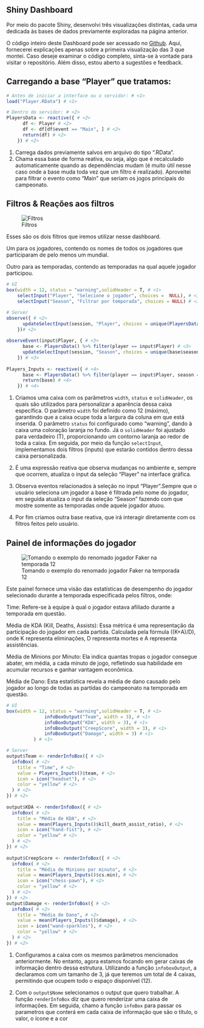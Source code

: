 ## Shiny Dashboard

Por meio do pacote Shiny, desenvolvi três visualizações distintas, cada uma dedicada às bases de dados previamente exploradas na página anterior. 

O código inteiro deste Dashboard pode ser acessado no [Github](https://github.com/Peishino/I.C/blob/main/LOLDashBoard/app.R). Aqui, fornecerei explicações apenas sobre a primeira visualização das 3 que montei. Caso deseje examinar o código completo, sinta-se à vontade para visitar o repositório. Além disso, estou aberto a sugestões e feedback.


## Carregando a base "Player" que tratamos:

``` r
# Antes de iniciar a interface ou o servidor: # <1>
load("Player.RData") # <1>

# Dentro do servidor: # <2>
PlayersData <- reactive({ # <2>
      df <- Player # <2>
      df <- df[df$event == "Main", ] # <2>
      return(df) # <2>
    }) # <2>

```
1. Carrega dados previamente salvos em arquivo do tipo ".RData".
2. Chama essa base de forma reativa, ou seja, algo que é recalculado automaticamente quando as dependências mudam (é muito útil nesse caso onde a base muda toda vez que um filtro é realizado). Aproveitei para filtrar o evento como "Main" que seriam os jogos principais do campeonato.

## Filtros & Reações aos filtros

![Filtros](Filtros.png)

Esses são os dois filtros que iremos utilizar nesse dashboard.

Um para os jogadores, contendo os nomes de todos os jogadores que participaram de pelo menos um mundial.

Outro para as temporadas, contendo as temporadas na qual aquele jogador participou.

```r
# UI
box(width = 12, status = "warning",solidHeader = T, # <1>
    selectInput("Player", "Selecione o jogador", choices =  NULL), # <1>
    selectInput("Season", "Filtrar por temporada", choices = NULL) # <1>

# Server
observe({ # <2>
      updateSelectInput(session, "Player", choices = unique(PlayersData()$player),selected = "Faker")# <2>
    })# <2>
    
observeEvent(input$Player, { # <3>
      base <- PlayersData() %>% filter(player == input$Player) # <3>
      updateSelectInput(session, "Season", choices = unique(base$season)) # <3>
    }) # <3>
    
Players_Inputs <- reactive({ # <4>
      base <- PlayersData() %>% filter(player == input$Player, season == input$Season) # <4>
      return(base) # <4>
    }) # <4>
```
1. Criamos uma caixa com os parâmetros `width`, `status` e `solidHeader`, os quais são utilizados para personalizar a aparência dessa caixa específica. O parâmetro `width` foi definido como 12 (máximo), garantindo que a caixa ocupe toda a largura da coluna em que está inserida. O parâmetro `status` foi configurado como "warning", dando à caixa uma coloração laranja no fundo. Já o `solidHeader` foi ajustado para verdadeiro (T), proporcionando um contorno laranja ao redor de toda a caixa. Em seguida, por meio da função `selectInput`, implementamos dois filtros (inputs) que estarão contidos dentro dessa caixa personalizada.

2. É uma expressão reativa que observa mudanças no ambiente e, sempre que ocorrem, atualiza o input da seleção "Player" na interface gráfica.

3. Observa eventos relacionados à seleção no input "Player".Sempre que o usuário seleciona um jogador a base é filtrada pelo nome do jogador, em seguida atualiza o input da seleção "Season" fazendo com que mostre somente as temporadas onde aquele jogador atuou.

4. Por fim criamos outra base reativa, que irá interagir diretamente com os filtros feitos pelo usuário.

## Painel de informações do jogador 

![Tomando o exemplo do renomado jogador Faker na temporada 12](InfoPainel.png)

Este painel fornece uma visão das estatísticas de desempenho do jogador selecionado durante a temporada especificada pelos filtros, onde:

Time: Refere-se à equipe à qual o jogador estava afiliado durante a temporada em questão.

Média de KDA (Kill, Deaths, Assists): Essa métrica é uma representação da participação do jogador em cada partida. Calculada pela fórmula ((K+A)/D), onde K representa eliminações, D representa mortes e A representa assistências.

Média de Minions por Minuto: Ela indica quantas tropas o jogador consegue abater, em média, a cada minuto de jogo, refletindo sua habilidade em acumular recursos e ganhar vantagem econômica.

Média de Dano: Esta estatística revela a média de dano causado pelo jogador ao longo de todas as partidas do campeonato na temporada em questão.

``` r
# UI
box(width = 12, status = "warning",solidHeader = T, # <1>
              infoBoxOutput("Team", width = 3), # <1>
              infoBoxOutput("KDA", width = 3), # <1>
              infoBoxOutput("CreepScore", width = 3), # <1>
              infoBoxOutput("Damage", width = 3) # <1>
          ) # <1>

# Server
output$Team <- renderInfoBox({ # <2>
  infoBox( # <2>
    title = "Time", # <2>
    value = Players_Inputs()$team, # <2>
    icon = icon("headset"), # <2>
    color = "yellow" # <2>
  ) # <2>
}) # <2>
    
output$KDA <- renderInfoBox({ # <2>
  infoBox( # <2>
    title = "Média de KDA", # <2>
    value = mean(Players_Inputs()$kill_death_assist_ratio), # <2>
    icon = icon("hand-fist"), # <2>
    color = "yellow" # <2>
  ) # <2>
}) # <2>
    
output$CreepScore <- renderInfoBox({ # <2>
  infoBox( # <2>
    title = "Média de Minions por minuto", # <2>
    value = mean(Players_Inputs()$cs.min), # <2>
    icon = icon("chess-pawn"), # <2>
    color = "yellow" # <2>
  ) # <2>
}) # <2>
output$Damage <- renderInfoBox({ # <2>
  infoBox( # <2>
    title = "Média de Dano", # <2>
    value = mean(Players_Inputs()$damage), # <2>
    icon = icon("wand-sparkles"), # <2>
    color = "yellow" # <2>
  ) # <2>
}) # <2>
```

1. Configuramos a caixa com os mesmos parâmetros mencionados anteriormente. No entanto, agora estamos focando em gerar caixas de informação dentro dessa estrutura. Utilizando a função `infoboxOutput`, a declaramos com um tamanho de 3, já que teremos um total de 4 caixas, permitindo que ocupem todo o espaço disponível (12).

2. Com o `output$Nome` selecionamos o output que quero trabalhar. A função `renderInfoBox` diz que quero renderizar uma caixa de informações. Em seguida, chamo a função `infoBox` para passar os parametros que conterá em cada caixa de informação que são o título, o valor, o ícone e a cor









